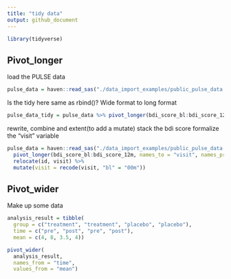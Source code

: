 ```yaml
---
title: "tidy data"
output: github_document
---
```


```r
library(tidyverse)
```

## Pivot_longer 
load the PULSE data
```r
pulse_data = haven::read_sas("./data_import_examples/public_pulse_data.sas7bdat") %>% janitor::clean_names()
```

Is the tidy here same as rbind()?
Wide format to long format
```r
pulse_data_tidy = pulse_data %>% pivot_longer(bdi_score_bl:bdi_score_12m, names_to = "visit", names_prefix = "bdi_score_", values_to = "bdi")
```

rewrite, combine and extent(to add a mutate)
  stack the bdi score
  formalize the "visit" variable
```r
pulse_data = haven::read_sas("./data_import_examples/public_pulse_data.sas7bdat") %>% janitor::clean_names() %>%
  pivot_longer(bdi_score_bl:bdi_score_12m, names_to = "visit", names_prefix = "bdi_score_", values_to = "bdi") %>% 
  relocate(id, visit) %>% 
  mutate(visit = recode(visit, "bl" = "00m"))

```

## Pivot_wider 
Make up some data 
```r
analysis_result = tibble(
  group = c("treatment", "treatment", "placebo", "placebo"),
  time = c("pre", "post", "pre", "post"),
  mean = c(4, 8, 3.5, 4))

pivot_wider(
  analysis_result, 
  names_from = "time", 
  values_from = "mean")
```


```r

```

```r

```



